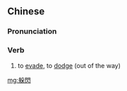 {{also|躲闪}}
==Chinese==
{{zh-forms|s=躲闪}}

===Pronunciation===
{{zh-pron
|m=duǒshǎn
|cat=v
}}

===Verb===
{{zh-verb}}

# to [[evade]], to [[dodge]] (out of the way)

[[mg:躲閃]]